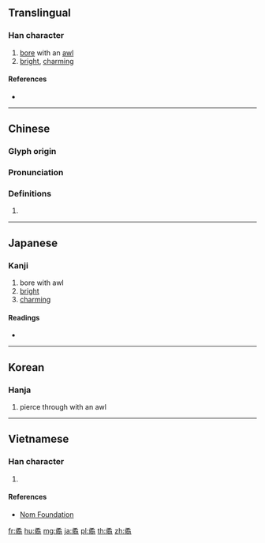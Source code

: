 {{character info/new}}
==Translingual==

===Han character===
{{Han char|rn=110|rad=矛|as=07|sn=12|four=20227|canj=NHBCR|ids=⿱矛冏}}

# [[bore]] with an [[awl]]
# [[bright]], [[charming]]

====References====
* {{Han ref|kx=0822.140|dkj=23863|dj=1234.110|hdz=42766.080|uh=77DE|ud=30686|bh=DAC3|bd=56003}}

----

==Chinese==
{{zh-forms}}

===Glyph origin===
{{Han etym}}

===Pronunciation===
{{zh-pron
|m=yù
|c=wat6
|mc=y
|oc=y
|ma=
|cat=v,a
}}

===Definitions===
{{zh-hanzi}}

# {{rfdef|lang=zh}}

----

==Japanese==

===Kanji===
{{ja-kanji|grade=|rs=矛07}}

# bore with awl
# [[bright]]
# [[charming]]

====Readings====
* {{ja-readings|on=[[いつ]] (itsu), [[いち]] (ichi), [[しゅつ]] (shutsu), [[じゅち]] (juchi)}}

----

==Korean==

===Hanja===
{{ko-hanja|hangeul=율|eumhun=|rv=yul|mr=yul|y=yul}}

# pierce through with an awl

----

==Vietnamese==

===Han character===
{{vi-hantu|[[duật]]|rs=矛07}}

# {{defn|lang=vi|sort=矛07}}

====References====
* [http://nomfoundation.org/common/nom_details.php?codepoint=77de Nom Foundation]

[[fr:矞]]
[[hu:矞]]
[[mg:矞]]
[[ja:矞]]
[[pl:矞]]
[[th:矞]]
[[zh:矞]]